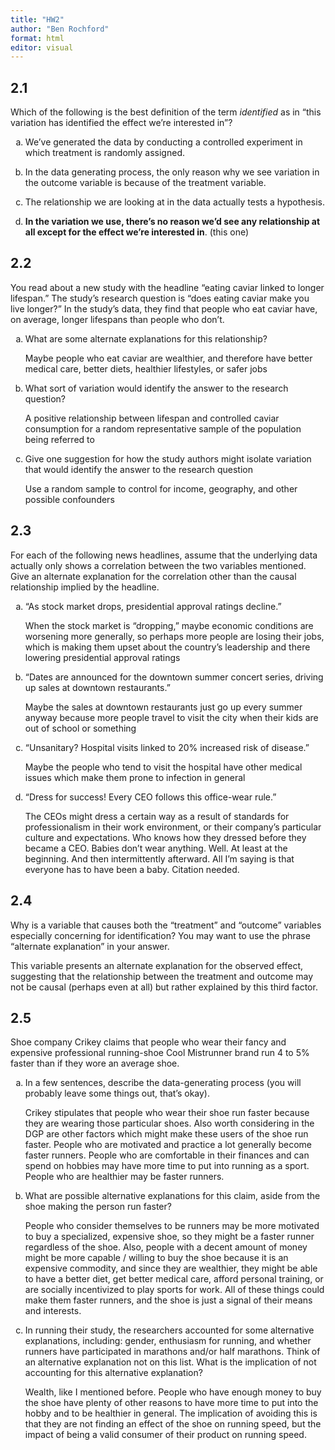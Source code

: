 ```yaml
---
title: "HW2"
author: "Ben Rochford"
format: html
editor: visual
---
```


## 2.1

Which of the following is the best definition of the term *identified* as in “this variation has identified the effect we’re interested in”?

a.  We’ve generated the data by conducting a controlled experiment in which treatment is randomly assigned.

b.  In the data generating process, the only reason why we see variation in the outcome variable is because of the treatment variable.

c.  The relationship we are looking at in the data actually tests a hypothesis.

d.  **In the variation we use, there’s no reason we’d see any relationship at all except for the effect we’re interested in**. (this one)

## 2.2

You read about a new study with the headline “eating caviar linked to longer lifespan.” The study’s research question is “does eating caviar make you live longer?” In the study’s data, they find that people who eat caviar have, on average, longer lifespans than people who don’t.

a.  What are some alternate explanations for this relationship?

    Maybe people who eat caviar are wealthier, and therefore have better medical care, better diets, healthier lifestyles, or safer jobs

b.  What sort of variation would identify the answer to the research question?

    A positive relationship between lifespan and controlled caviar consumption for a random representative sample of the population being referred to

c.  Give one suggestion for how the study authors might isolate variation that would identify the answer to the research question

    Use a random sample to control for income, geography, and other possible confounders

## 2.3

For each of the following news headlines, assume that the underlying data actually only shows a correlation between the two variables mentioned. Give an alternate explanation for the correlation other than the causal relationship implied by the headline.

a.  “As stock market drops, presidential approval ratings decline.”

    When the stock market is "dropping," maybe economic conditions are worsening more generally, so perhaps more people are losing their jobs, which is making them upset about the country's leadership and there lowering presidential approval ratings

b.  “Dates are announced for the downtown summer concert series, driving up sales at downtown restaurants.”

    Maybe the sales at downtown restaurants just go up every summer anyway because more people travel to visit the city when their kids are out of school or something

c.  “Unsanitary? Hospital visits linked to 20% increased risk of disease.”

    Maybe the people who tend to visit the hospital have other medical issues which make them prone to infection in general

d.  “Dress for success! Every CEO follows this office-wear rule.”

    The CEOs might dress a certain way as a result of standards for professionalism in their work environment, or their company's particular culture and expectations. Who knows how they dressed before they became a CEO. Babies don't wear anything. Well. At least at the beginning. And then intermittently afterward. All I'm saying is that everyone has to have been a baby. Citation needed.

## 2.4

Why is a variable that causes both the “treatment” and “outcome” variables especially concerning for identification? You may want to use the phrase “alternate explanation” in your answer.

This variable presents an alternate explanation for the observed effect, suggesting that the relationship between the treatment and outcome may not be causal (perhaps even at all) but rather explained by this third factor.

## 2.5

Shoe company Crikey claims that people who wear their fancy and expensive professional running-shoe Cool Mistrunner brand run 4 to 5% faster than if they wore an average shoe.

a.  In a few sentences, describe the data-generating process (you will probably leave some things out, that’s okay).

    Crikey stipulates that people who wear their shoe run faster because they are wearing those particular shoes. Also worth considering in the DGP are other factors which might make these users of the shoe run faster. People who are motivated and practice a lot generally become faster runners. People who are comfortable in their finances and can spend on hobbies may have more time to put into running as a sport. People who are healthier may be faster runners.

b.  What are possible alternative explanations for this claim, aside from the shoe making the person run faster?

    People who consider themselves to be runners may be more motivated to buy a specialized, expensive shoe, so they might be a faster runner regardless of the shoe. Also, people with a decent amount of money might be more capable / willing to buy the shoe because it is an expensive commodity, and since they are wealthier, they might be able to have a better diet, get better medical care, afford personal training, or are socially incentivized to play sports for work. All of these things could make them faster runners, and the shoe is just a signal of their means and interests.

c.  In running their study, the researchers accounted for some alternative explanations, including: gender, enthusiasm for running, and whether runners have participated in marathons and/or half marathons. Think of an alternative explanation not on this list. What is the implication of not accounting for this alternative explanation?

    Wealth, like I mentioned before. People who have enough money to buy the shoe have plenty of other reasons to have more time to put into the hobby and to be healthier in general. The implication of avoiding this is that they are not finding an effect of the shoe on running speed, but the impact of being a valid consumer of their product on running speed.
